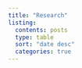 ```yaml
---
title: "Research"
listing: 
  contents: posts
  type: table 
  sort: "date desc"
  categories: true
---
```


